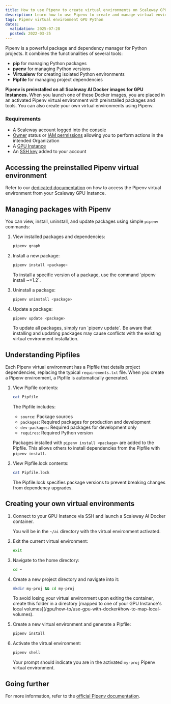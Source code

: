```yaml
---
title: How to use Pipenv to create virtual environments on Scaleway GPU Instances
description: Learn how to use Pipenv to create and manage virtual environments for your Python projects on Scaleway GPU Instances.
tags: Pipenv virtual environment GPU Python
dates:
  validation: 2025-07-28
  posted: 2022-03-25
---
```



Pipenv is a powerful package and dependency manager for Python projects. It combines the functionalities of several tools:

- **pip** for managing Python packages
- **pyenv** for managing Python versions
- **Virtualenv** for creating isolated Python environments
- **Pipfile** for managing project dependencies

**Pipenv is preinstalled on all Scaleway AI Docker images for GPU Instances.** When you launch one of these Docker images, you are placed in an activated Pipenv virtual environment with preinstalled packages and tools. You can also create your own virtual environments using Pipenv.

<Requirements />

### Requirements

- A Scaleway account logged into the [console](https://account.scaleway.com/?service=elements)
- [Owner](/iam/concepts/#owner) status or [IAM permissions](/iam/concepts/#permission) allowing you to perform actions in the intended Organization
- A [GPU Instance](/gpu/how-to/create-manage-gpu-instance/)
- An [SSH key](/organizations-and-projects/how-to/create-ssh-key/) added to your account

## Accessing the preinstalled Pipenv virtual environment

Refer to our [dedicated documentation](/gpu/how-to/use-preinstalled-env/#working-with-the-preinstalled-environment-on-ubuntu-focal-gpu-os-12) on how to access the Pipenv virtual environment from your Scaleway GPU Instance.

## Managing packages with Pipenv

You can view, install, uninstall, and update packages using simple `pipenv` commands:

1. View installed packages and dependencies:

    ```sh
    pipenv graph
    ```

2. Install a new package:

    ```sh
    pipenv install <package>
    ```

    <Message type="tip">
      To install a specific version of a package, use the command `pipenv install <package>~=1.2`.
    </Message>

3. Uninstall a package:

    ```sh
    pipenv uninstall <package>
    ```

4. Update a package:

    ```sh
    pipenv update <package>
    ```

    <Message type="tip">
      To update all packages, simply run `pipenv update`.
    </Message>

    <Message type="important">
      Be aware that installing and updating packages may cause conflicts with the existing virtual environment installation.
    </Message>

## Understanding Pipfiles

Each Pipenv virtual environment has a Pipfile that details project dependencies, replacing the typical `requirements.txt` file. When you create a Pipenv environment, a Pipfile is automatically generated.

1. View Pipfile contents:

    ```sh
    cat Pipfile
    ```

    The Pipfile includes:
    - `source`: Package sources
    - `packages`: Required packages for production and development
    - `dev-packages`: Required packages for development only
    - `requires`: Required Python version

    Packages installed with `pipenv install <package>` are added to the Pipfile. This allows others to install dependencies from the Pipfile with `pipenv install`.

2. View Pipfile.lock contents:

    ```sh
    cat Pipfile.lock
    ```

    The Pipfile.lock specifies package versions to prevent breaking changes from dependency upgrades.

## Creating your own virtual environments

1. Connect to your GPU Instance via SSH and launch a Scaleway AI Docker container.

    You will be in the `~/ai` directory with the virtual environment activated.

2. Exit the current virtual environment:

    ```sh
    exit
    ```

3. Navigate to the home directory:

    ```sh
    cd ~
    ```

4. Create a new project directory and navigate into it:

    ```sh
    mkdir my-proj && cd my-proj
    ```

    <Message type="tip">
      To avoid losing your virtual environment upon exiting the container, create this folder in a directory [mapped to one of your GPU Instance's local volumes](/gpu/how-to/use-gpu-with-docker#how-to-map-local-volumes).
    </Message>

5. Create a new virtual environment and generate a Pipfile:

    ```sh
    pipenv install
    ```

6. Activate the virtual environment:

    ```sh
    pipenv shell
    ```

    Your prompt should indicate you are in the activated `my-proj` Pipenv virtual environment.

## Going further

For more information, refer to the [official Pipenv documentation](https://docs.pipenv.org/).